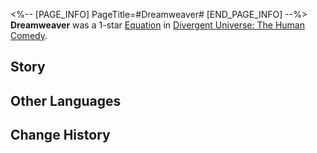 <%-- [PAGE_INFO]
PageTitle=#Dreamweaver#
[END_PAGE_INFO] --%>
{{Removed|Equation}}
{{Equation Infobox
|period   = The Human Comedy
|rarity   = 1
|path1    = Preservation*3
|path2    = Elation*2
|effect   = When a character launches Follow-up ATK, deals {{Trait|Quake}} DMG equal to {{Color|h|360%}} of the character's current Shield Effect to the attacked target(s).
|mentions = 
}}
'''Dreamweaver''' was a 1-star [[Divergent Universe: The Human Comedy/Equatoins|Equation]] in [[Divergent Universe: The Human Comedy]].

==Story==
{{Description|With a single clap of your hands, skyscrapers spring forth, towering to shelter the world. In the blink of an eye, birds take flight amidst the winds, and flowers burst into bloom upon dead trees. You knead the beautiful dream in your palm, molding it like play dough as it starts to metamorphose effortlessly, until the waves of imagination crash upon the shore, and time halts, capturing the narrative in its most captivating frame. In this instant, startling dreams and memes are banished, while peace and tranquility hold their place forevermore. In this instant, the twelve hours shimmer in the night sky, while the vibrant festival illuminates the darkness with revelry that lasts till dawn.<br /><br />You've created a world brimming with life, which prospers in joy and safeguards the smiles within people's dreams. The stars serenade, and a soft rainfall ensues. There you stand amidst the melody, without an umbrella, basking in the ethereal violet hue of the morning glow.}}
<!--
==Gameplay Notes==
* 
-->
==Other Languages==
{{Other Languages
|en   = Dreamweaver
|zhs  = 筑梦师
|zht  = 築夢師
|ja   = ドリームメーカー
|ko   = 꿈 건축가
|es   = Soñador
|fr   = Tisserêve
|ru   = Грёзотворец
|th   = นักสร้างฝัน
|vi   = Kiến Trúc Sư Xây Mộng
|de   = Traumwerker
|id   = Dreamweaver
|pt   = Tece-Sonhos
}}

==Change History==
{{Change History|2.3}}